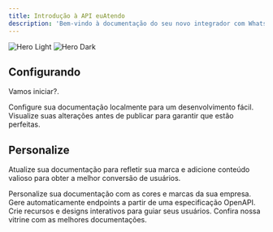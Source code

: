 ```yaml
---
title: Introdução à API euAtendo
description: 'Bem-vindo à documentação do seu novo integrador com WhatsApp'
---
```


<img
  className="block dark:hidden"
  src="https://s33.apidevs.app/euatendo/10.png"
  alt="Hero Light"
/>
<img
  className="hidden dark:block"
  src="https://s33.apidevs.app/euatendo/10.png"
  alt="Hero Dark"
/>

## Configurando

Vamos iniciar?.

<CardGroup cols={2}>
  <Card
    title="Instalando"
    icon="pen-to-square"
    href="https://mintlify.com/docs/Instalando"
  >
    Configure sua documentação localmente para um desenvolvimento fácil.
  </Card>
  <Card 
    title="Primeiros passos"
    icon="image"
    href="https://mintlify.com/docs/PrimeirosPassos"
  >
    Visualize suas alterações antes de publicar para garantir que estão perfeitas.
  </Card>
</CardGroup>

## Personalize

Atualize sua documentação para refletir sua marca e adicione conteúdo valioso para obter a melhor conversão de usuários.

<CardGroup cols={2}>
  <Card
    title="Personalizar Estilo"
    icon="palette"
    href="https://mintlify.com/docs/settings/global"
  >
    Personalize sua documentação com as cores e marcas da sua empresa.
  </Card>
  <Card
    title="Referenciar APIs"
    icon="code"
    href="https://mintlify.com/docs/api-playground/openapi"
  >
    Gere automaticamente endpoints a partir de uma especificação OpenAPI.
  </Card>
  <Card
    title="Adicionar Componentes"
    icon="screwdriver-wrench"
    href="https://mintlify.com/docs/components/accordion"
  >
    Crie recursos e designs interativos para guiar seus usuários.
  </Card>
  <Card
    title="Obtenha Inspiração"
    icon="stars"
    href="https://mintlify.com/customers"
  >
    Confira nossa vitrine com as melhores documentações.
  </Card>
</CardGroup>
